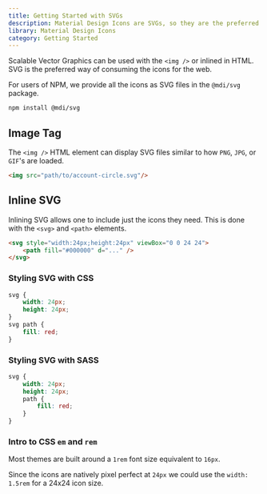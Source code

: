 ```yaml
---
title: Getting Started with SVGs
description: Material Design Icons are SVGs, so they are the preferred way to consume the icons.
library: Material Design Icons
category: Getting Started
---
```


Scalable Vector Graphics can be used with the `<img />` or inlined in HTML. SVG is the preferred way of consuming the icons for the web.

For users of NPM, we provide all the icons as SVG files in the `@mdi/svg` package.

```bash
npm install @mdi/svg
```

## Image Tag

The `<img />` HTML element can display SVG files similar to how `PNG`, `JPG`, or `GIF`'s are loaded.

```html
<img src="path/to/account-circle.svg"/>
```

## Inline SVG

Inlining SVG allows one to include just the icons they need. This is done with the `<svg>` and `<path>` elements.

```html
<svg style="width:24px;height:24px" viewBox="0 0 24 24">
    <path fill="#000000" d="..." />
</svg>
```

### Styling SVG with CSS

```css
svg {
    width: 24px;
    height: 24px;
}
svg path {
    fill: red;
}
```

### Styling SVG with SASS

```scss
svg {
    width: 24px;
    height: 24px;
    path {
        fill: red;
    }
}
```

### Intro to CSS `em` and `rem`

Most themes are built around a `1rem` font size equivalent to `16px`.

Since the icons are natively pixel perfect at `24px` we could use the `width: 1.5rem` for a 24x24 icon size.
